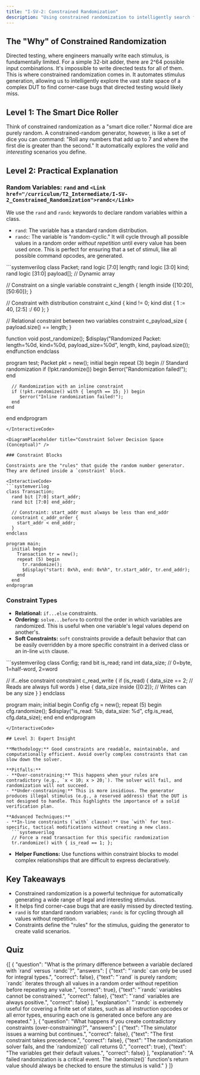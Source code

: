 ```yaml
---
title: "I-SV-2: Constrained Randomization"
description: "Using constrained randomization to intelligently search for bugs."
---
```



## The "Why" of Constrained Randomization

Directed testing, where engineers manually write each stimulus, is fundamentally limited. For a simple 32-bit adder, there are 2^64 possible input combinations. It's impossible to write directed tests for all of them. This is where constrained randomization comes in. It automates stimulus generation, allowing us to intelligently explore the vast state space of a complex DUT to find corner-case bugs that directed testing would likely miss.

## Level 1: The Smart Dice Roller

Think of constrained randomization as a "smart dice roller." Normal dice are purely random. A constrained-random generator, however, is like a set of dice you can command: "Roll any numbers that add up to 7 and where the first die is greater than the second." It automatically explores the *valid* and *interesting* scenarios you define.

## Level 2: Practical Explanation

### Random Variables: `rand` and `<Link href="/curriculum/T2_Intermediate/I-SV-2_Constrained_Randomization">randc</Link>`

We use the `rand` and `randc` keywords to declare random variables within a class.

- `rand`: The variable has a standard random distribution.
- `randc`: The variable is "random-cyclic." It will cycle through all possible values in a random order *without repetition* until every value has been used once. This is perfect for ensuring that a set of stimuli, like all possible command opcodes, are generated.

<InteractiveCode>
```systemverilog
class Packet;
  rand logic [7:0] length;
  rand logic [3:0] kind;
  rand logic [31:0] payload[]; // Dynamic array

  // Constraint on a single variable
  constraint c_length { length inside {[10:20], [50:60]}; }

  // Constraint with distribution
  constraint c_kind   { kind != 0; kind dist { 1 := 40, [2:5] :/ 60 }; }

  // Relational constraint between two variables
  constraint c_payload_size { payload.size() == length; }

  function void post_randomize();
    $display("Randomized Packet: length=%0d, kind=%0d, payload_size=%0d", length, kind, payload.size());
  endfunction
endclass

program test;
  Packet pkt = new();
  initial begin
    repeat (3) begin
      // Standard randomization
      if (!pkt.randomize()) begin
        $error("Randomization failed!");
      end

      // Randomization with an inline constraint
      if (!pkt.randomize() with { length == 15; }) begin
         $error("Inline randomization failed!");
      end
    end
  end
endprogram
```
</InteractiveCode>

<DiagramPlaceholder title="Constraint Solver Decision Space (Conceptual)" />

### Constraint Blocks

Constraints are the "rules" that guide the random number generator. They are defined inside a `constraint` block.

<InteractiveCode>
```systemverilog
class Transaction;
  rand bit [7:0] start_addr;
  rand bit [7:0] end_addr;

  // Constraint: start_addr must always be less than end_addr
  constraint c_addr_order {
    start_addr < end_addr;
  }
endclass

program main;
  initial begin
    Transaction tr = new();
    repeat (5) begin
      tr.randomize();
      $display("start: 0x%h, end: 0x%h", tr.start_addr, tr.end_addr);
    end
  end
endprogram
```
</InteractiveCode>

### Constraint Types

- **Relational:** `if...else` constraints.
- **Ordering:** `solve...before` to control the order in which variables are randomized. This is useful when one variable's legal values depend on another's.
- **Soft Constraints:** `soft` constraints provide a default behavior that can be easily overridden by a more specific constraint in a derived class or an in-line `with` clause.

<InteractiveCode>
```systemverilog
class Config;
  rand bit is_read;
  rand int data_size; // 0=byte, 1=half-word, 2=word

  // if...else constraint
  constraint c_read_write {
    if (is_read) {
      data_size == 2; // Reads are always full words
    } else {
      data_size inside {[0:2]}; // Writes can be any size
    }
  }
endclass

program main;
  initial begin
    Config cfg = new();
    repeat (5) begin
      cfg.randomize();
      $display("is_read: %b, data_size: %d", cfg.is_read, cfg.data_size);
    end
  end
endprogram
```
</InteractiveCode>

## Level 3: Expert Insight

**Methodology:** Good constraints are readable, maintainable, and computationally efficient. Avoid overly complex constraints that can slow down the solver.

**Pitfalls:**
- **Over-constraining:** This happens when your rules are contradictory (e.g., `x < 10; x > 20;`). The solver will fail, and randomization will not succeed.
- **Under-constraining:** This is more insidious. The generator produces illegal stimulus (e.g., a reserved address) that the DUT is not designed to handle. This highlights the importance of a solid verification plan.

**Advanced Techniques:**
- **In-line constraints (`with` clause):** Use `with` for test-specific, tactical modifications without creating a new class.
  ```systemverilog
  // Force a read transaction for this specific randomization
  tr.randomize() with { is_read == 1; };
  ```
- **Helper Functions:** Use functions within constraint blocks to model complex relationships that are difficult to express declaratively.

## Key Takeaways

- Constrained randomization is a powerful technique for automatically generating a wide range of legal and interesting stimulus.
- It helps find corner-case bugs that are easily missed by directed testing.
- `rand` is for standard random variables; `randc` is for cycling through all values without repetition.
- Constraints define the "rules" for the stimulus, guiding the generator to create valid scenarios.

## Quiz

<Quiz>
  {[
    {
      "question": "What is the primary difference between a variable declared with `rand` versus `randc`?",
      "answers": [
        {"text": "`randc` can only be used for integral types.", "correct": false},
        {"text": "`rand` is purely random; `randc` iterates through all values in a random order without repetition before repeating any value.", "correct": true},
        {"text": "`randc` variables cannot be constrained.", "correct": false},
        {"text": "`rand` variables are always positive.", "correct": false}
      ],
      "explanation": "`randc` is extremely useful for covering a finite set of states, such as all instruction opcodes or all error types, ensuring each one is generated once before any are repeated."
    },
    {
      "question": "What happens if you create contradictory constraints (over-constraining)?",
      "answers": [
        {"text": "The simulator issues a warning but continues.", "correct": false},
        {"text": "The first constraint takes precedence.", "correct": false},
        {"text": "The randomization solver fails, and the `randomize()` call returns 0.", "correct": true},
        {"text": "The variables get their default values.", "correct": false}
      ],
      "explanation": "A failed randomization is a critical event. The `randomize()` function's return value should always be checked to ensure the stimulus is valid."
    }
  ]}
</Quiz>

